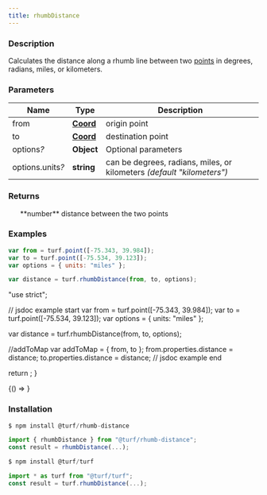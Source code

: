 ```yaml
---
title: rhumbDistance
---
```



### Description

Calculates the distance along a rhumb line between two [points](https://tools.ietf.org/html/rfc7946#section-3.1.2) in degrees, radians,
miles, or kilometers.

### Parameters

| Name                  | Type                                                           | Description                                                            |
| --------------------- | -------------------------------------------------------------- | ---------------------------------------------------------------------- |
| from                  | **[Coord](https://tools.ietf.org/html/rfc7946#section-3.1.1)** | origin point                                                           |
| to                    | **[Coord](https://tools.ietf.org/html/rfc7946#section-3.1.1)** | destination point                                                      |
| options<i>?</i>       | **Object**                                                     | Optional parameters                                                    |
| options.units<i>?</i> | **string**                                                     | can be degrees, radians, miles, or kilometers _(default "kilometers")_ |

### Returns

<ul>
  **number** distance between the two points

</ul>

### Examples

```javascript
var from = turf.point([-75.343, 39.984]);
var to = turf.point([-75.534, 39.123]);
var options = { units: "miles" };

var distance = turf.rhumbDistance(from, to, options);
```

  "use strict";

  // jsdoc example start
  var from = turf.point([-75.343, 39.984]);
  var to = turf.point([-75.534, 39.123]);
  var options = { units: "miles" };

  var distance = turf.rhumbDistance(from, to, options);

  //addToMap
  var addToMap = { from, to };
  from.properties.distance = distance;
  to.properties.distance = distance;
  // jsdoc example end

  return <ExampleMap addToMap={addToMap} />;
}

<!-- prettier-ignore -->
<BrowserOnly>{() => <Map0 />}</BrowserOnly>

### Installation

```javascript
$ npm install @turf/rhumb-distance

import { rhumbDistance } from "@turf/rhumb-distance";
const result = rhumbDistance(...);
```

```javascript
$ npm install @turf/turf

import * as turf from "@turf/turf";
const result = turf.rhumbDistance(...);
```
